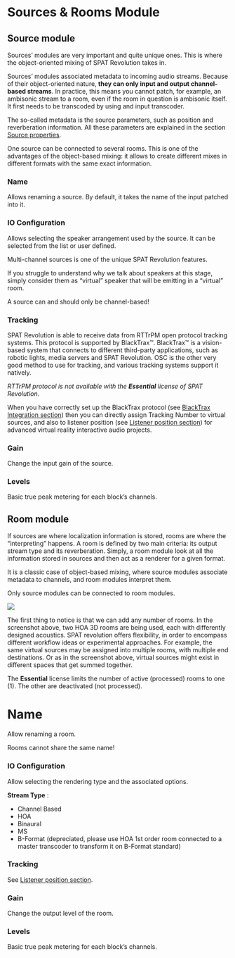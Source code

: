 # Sources & Rooms Module

## Source module

Sources’ modules are very important and quite unique ones. This is where the object-oriented mixing of SPAT Revolution takes in.

Sources’ modules associated metadata to incoming audio streams. Because of their object-oriented nature, **they can only input and output channel-based streams**. In practice, this means you cannot patch, for example, an ambisonic stream to a room, even if the room in question is ambisonic itself. It first needs to be transcoded by using and input transcoder.

The so-called metadata is the source parameters, such as position and reverberation information. All these parameters are explained in the section [Source properties](Spat_Environment_Source.md).

One source can be connected to several rooms. This is one of the advantages of the object-based mixing: it allows to create different mixes in different formats with the same exact information.

### Name

Allows renaming a source. By default, it takes the name of the input patched into it.

### IO Configuration

Allows selecting the speaker arrangement used by the source. It can be selected from the list or user defined.

Multi-channel sources is one of the unique SPAT Revolution features.

:::{.callout-note}
If you struggle to understand why we talk about speakers at this stage, simply consider them as "virtual" speaker that will be emitting in a "virtual" room.
:::

:::{.callout-warning}
 A source can and should only be channel-based!
:::

### Tracking

SPAT Revolution is able to receive data from RTTrPM open protocol tracking systems. This protocol is supported by BlackTrax™. BlackTrax™ is a vision-based system that connects to different third-party applications, such as robotic lights, media servers and SPAT Revolution. OSC is the other very good method to use for tracking, and various tracking systems support it natively.

:::{.callout-warning}
 _RTTrPM protocol is not available with the **Essential** license of SPAT Revolution_.
:::

When you have correctly set up the BlackTrax protocol (see [BlackTrax Integration section](ThirdParty_BlackTrax.md)) then you can directly assign Tracking Number to virtual sources, and also to listener position (see [Listener position section](Spatialisation_Technology_Listener_Position.md)) for advanced virtual reality interactive audio projects.

### Gain

Change the input gain of the source.

### Levels

Basic true peak metering for each block's channels.

## Room module

If sources are where localization information is stored, rooms are where the "interpreting" happens. A room is defined by two main criteria: its output stream type and its reverberation. Simply, a room module look at all the information stored in sources and then act as a renderer for a given format.

:::{.callout-warning}
It is a classic case of object-based mixing, where source modules associate metadata to channels, and room modules interpret them.

Only source modules can be connected to room modules.

![](https://media.githubusercontent.com/media/FLUX-SE/doc_images/main/SpatR/Setup/SessionWithRoomSelected.png)

The first thing to notice is that we can add any number of rooms. In the screenshot above, two HOA 3D rooms are being used, each with differently designed acoustics. SPAT revolution offers flexibility, in order to encompass different workflow ideas or experimental approaches. For example, the same virtual sources may be assigned into multiple rooms, with multiple end destinations. Or as in the screenshot above, virtual sources might exist in different spaces that get summed together.

 The **Essential** license limits the number of active (processed) rooms to one (1). The other are deactivated (not processed).
:::

# Name

Allow renaming a room. 

:::{.callout-warning}
 Rooms cannot share the same name!
:::

### IO Configuration

Allow selecting the rendering type and the associated options.

**Stream Type** :

+ Channel Based
+ HOA
+ Binaural
+ MS
+ B-Format (depreciated, please use HOA 1st order room connected to a master transcoder to transform it on B-Format standard)

### Tracking

See [Listener position section](Spatialisation_Technology_Listener_Position.md).

### Gain

Change the output level of the room.

### Levels

Basic true peak metering for each block's channels.
